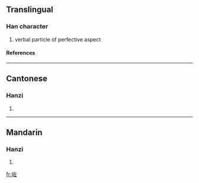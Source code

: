 ==Translingual==
===Han character===
{{Han char|rn=30|rad=口|as=05|sn=8|four=|canj=口大一 (RKM)}}
# verbal particle of perfective aspect
====References====
{{Han ref|kx=0185.211|hdz=10599.040|uh=5497|ud=21655}}
----
==Cantonese==
===Hanzi===
{{yue-hanzi|jyut=|y=jo2}}
# {{defn|Cantonese}}
----
==Mandarin==
===Hanzi===
{{cmn-hanzi|pin=[[xián]] ([[xian2]]), [[zuǒ]] ([[zuo3]])|wg=hsien<sup>2</sup>, tso<sup>3</sup>}}
# {{defn|Mandarin}}

[[fr:咗]]
